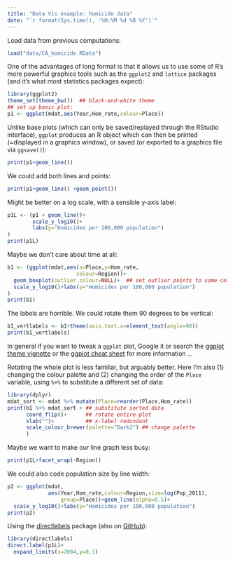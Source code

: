 ```yaml
---
title: "Data Vis example: homicide data"
date: "`r format(Sys.time(), '%H:%M %d %B %Y')`"
---
```


Load data from previous computations:
```r
load("data/CA_homicide.RData")
```

One of the advantages of long format is that it allows us to use some of R's more powerful graphics tools such as the `ggplot2` and `lattice` packages (and it's what most statistics packages expect):

```r
library(ggplot2)
theme_set(theme_bw())  ## black-and-white theme
## set up basic plot:
p1 <- ggplot(mdat,aes(Year,Hom_rate,colour=Place))
```

Unlike base plots (which can only be saved/replayed through the RStudio interface), `ggplot` produces an R object which can then be printed (=displayed in a graphics window), or saved (or exported to a graphics file via `ggsave()`):

```r
print(p1+geom_line())
```

We could add both lines and points:
```r
print(p1+geom_line() +geom_point())
```

Might be better on a log scale, with a sensible y-axis label:
```r
p1L <- (p1 + geom_line()+
        scale_y_log10()+
        labs(y="Homicides per 100,000 population")
)
print(p1L)
```

Maybe we don't care about time at all:
```r
b1 <- (ggplot(mdat,aes(x=Place,y=Hom_rate,
                      colour=Region))+
  geom_boxplot(outlier.colour=NULL)+  ## set outlier points to same colour
  scale_y_log10()+labs(y="Homicides per 100,000 population")
)
print(b1)
```

The labels are horrible.
We could rotate them 90 degrees to be vertical:
```r
b1_vertlabels <- b1+theme(axis.text.x=element_text(angle=90))
print(b1_vertlabels)
```

In general if you want to tweak a `ggplot` plot, Google it or
search the [ggplot theme vignette](http://docs.ggplot2.org/dev/vignettes/themes.html) or the [ggplot cheat sheet](https://www.rstudio.com/wp-content/uploads/2015/03/ggplot2-cheatsheet.pdf) for more information ...

Rotating the whole plot is less familiar, but arguably better.
Here I'm also (1) changing the colour palette
and (2) changing the order of the `Place` variable, using `%+%` to
substitute a different set of data:

```r
library(dplyr)
mdat_sort <- mdat %>% mutate(Place=reorder(Place,Hom_rate))
print(b1 %+% mdat_sort + ## substitute sorted data
      coord_flip()+      ## rotate entire plot
      xlab("")+          ## x-label redundant
      scale_colour_brewer(palette="Dark2") ## change palette
      )
```

Maybe we want to make our line graph less busy: 
```r
print(p1L+facet_wrap(~Region))
```

We could also code population size by line width:
```r
p2 <- ggplot(mdat,
             aes(Year,Hom_rate,colour=Region,size=log(Pop_2011),
                 group=Place))+geom_line(alpha=0.5)+
  scale_y_log10()+labs(y="Homicides per 100,000 population")
print(p2)
```

Using the [directlabels](http://directlabels.r-forge.r-project.org/) package (also on [GitHub](https://github.com/tdhock/directlabels)):

```r
library(directlabels)
direct.label(p1L)+
  expand_limits(x=2004,y=0.1)
```

